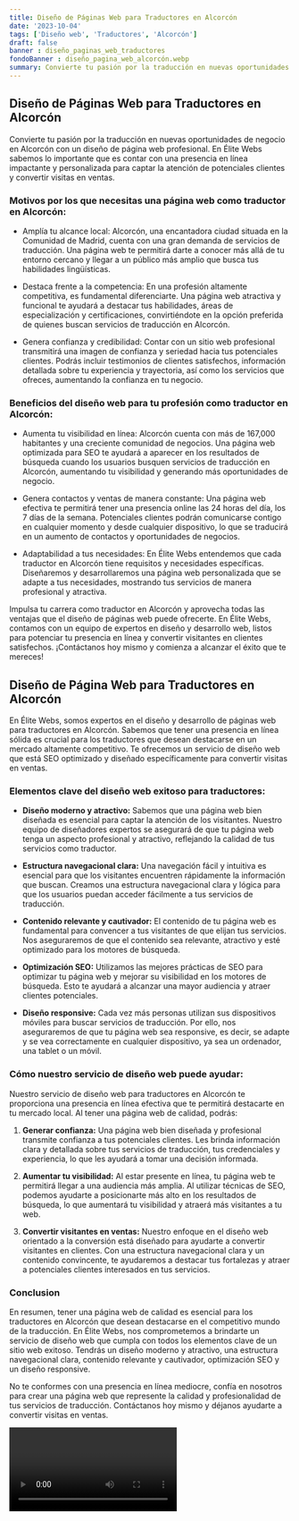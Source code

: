 ```yaml
---
title: Diseño de Páginas Web para Traductores en Alcorcón
date: '2023-10-04'
tags: ['Diseño web', 'Traductores', 'Alcorcón']
draft: false
banner : diseño_paginas_web_traductores
fondoBanner : diseño_pagina_web_alcorcón.webp
summary: Convierte tu pasión por la traducción en nuevas oportunidades de negocio en Alcorcón con un diseño de página web profesional. En Élite Webs sabemos lo importante que es contar con una presencia en línea impactante y personalizada para captar la atención de potenciales clientes y convertir visitas en ventas.
---
```


## Diseño de Páginas Web para Traductores en Alcorcón

Convierte tu pasión por la traducción en nuevas oportunidades de negocio en Alcorcón con un diseño de página web profesional. En Élite Webs sabemos lo importante que es contar con una presencia en línea impactante y personalizada para captar la atención de potenciales clientes y convertir visitas en ventas.

### Motivos por los que necesitas una página web como traductor en Alcorcón:

- Amplía tu alcance local: Alcorcón, una encantadora ciudad situada en la Comunidad de Madrid, cuenta con una gran demanda de servicios de traducción. Una página web te permitirá darte a conocer más allá de tu entorno cercano y llegar a un público más amplio que busca tus habilidades lingüísticas.

- Destaca frente a la competencia: En una profesión altamente competitiva, es fundamental diferenciarte. Una página web atractiva y funcional te ayudará a destacar tus habilidades, áreas de especialización y certificaciones, convirtiéndote en la opción preferida de quienes buscan servicios de traducción en Alcorcón.

- Genera confianza y credibilidad: Contar con un sitio web profesional transmitirá una imagen de confianza y seriedad hacia tus potenciales clientes. Podrás incluir testimonios de clientes satisfechos, información detallada sobre tu experiencia y trayectoria, así como los servicios que ofreces, aumentando la confianza en tu negocio.

### Beneficios del diseño web para tu profesión como traductor en Alcorcón:

- Aumenta tu visibilidad en línea: Alcorcón cuenta con más de 167,000 habitantes y una creciente comunidad de negocios. Una página web optimizada para SEO te ayudará a aparecer en los resultados de búsqueda cuando los usuarios busquen servicios de traducción en Alcorcón, aumentando tu visibilidad y generando más oportunidades de negocio.

- Genera contactos y ventas de manera constante: Una página web efectiva te permitirá tener una presencia online las 24 horas del día, los 7 días de la semana. Potenciales clientes podrán comunicarse contigo en cualquier momento y desde cualquier dispositivo, lo que se traducirá en un aumento de contactos y oportunidades de negocios.

- Adaptabilidad a tus necesidades: En Élite Webs entendemos que cada traductor en Alcorcón tiene requisitos y necesidades específicas. Diseñaremos y desarrollaremos una página web personalizada que se adapte a tus necesidades, mostrando tus servicios de manera profesional y atractiva.

Impulsa tu carrera como traductor en Alcorcón y aprovecha todas las ventajas que el diseño de páginas web puede ofrecerte. En Élite Webs, contamos con un equipo de expertos en diseño y desarrollo web, listos para potenciar tu presencia en línea y convertir visitantes en clientes satisfechos. ¡Contáctanos hoy mismo y comienza a alcanzar el éxito que te mereces!

<GifSeo />

<Cta />

## Diseño de Página Web para Traductores en Alcorcón

En Élite Webs, somos expertos en el diseño y desarrollo de páginas web para traductores en Alcorcón. Sabemos que tener una presencia en línea sólida es crucial para los traductores que desean destacarse en un mercado altamente competitivo. Te ofrecemos un servicio de diseño web que está SEO optimizado y diseñado específicamente para convertir visitas en ventas.

### Elementos clave del diseño web exitoso para traductores:

- **Diseño moderno y atractivo:** Sabemos que una página web bien diseñada es esencial para captar la atención de los visitantes. Nuestro equipo de diseñadores expertos se asegurará de que tu página web tenga un aspecto profesional y atractivo, reflejando la calidad de tus servicios como traductor.

- **Estructura navegacional clara:** Una navegación fácil y intuitiva es esencial para que los visitantes encuentren rápidamente la información que buscan. Creamos una estructura navegacional clara y lógica para que los usuarios puedan acceder fácilmente a tus servicios de traducción.

- **Contenido relevante y cautivador:** El contenido de tu página web es fundamental para convencer a tus visitantes de que elijan tus servicios. Nos aseguraremos de que el contenido sea relevante, atractivo y esté optimizado para los motores de búsqueda.

- **Optimización SEO:** Utilizamos las mejores prácticas de SEO para optimizar tu página web y mejorar su visibilidad en los motores de búsqueda. Esto te ayudará a alcanzar una mayor audiencia y atraer clientes potenciales.

- **Diseño responsive:** Cada vez más personas utilizan sus dispositivos móviles para buscar servicios de traducción. Por ello, nos aseguraremos de que tu página web sea responsive, es decir, se adapte y se vea correctamente en cualquier dispositivo, ya sea un ordenador, una tablet o un móvil.

### Cómo nuestro servicio de diseño web puede ayudar:

Nuestro servicio de diseño web para traductores en Alcorcón te proporciona una presencia en línea efectiva que te permitirá destacarte en tu mercado local. Al tener una página web de calidad, podrás:

1. **Generar confianza:** Una página web bien diseñada y profesional transmite confianza a tus potenciales clientes. Les brinda información clara y detallada sobre tus servicios de traducción, tus credenciales y experiencia, lo que les ayudará a tomar una decisión informada.

2. **Aumentar tu visibilidad:** Al estar presente en línea, tu página web te permitirá llegar a una audiencia más amplia. Al utilizar técnicas de SEO, podemos ayudarte a posicionarte más alto en los resultados de búsqueda, lo que aumentará tu visibilidad y atraerá más visitantes a tu web.

3. **Convertir visitantes en ventas:** Nuestro enfoque en el diseño web orientado a la conversión está diseñado para ayudarte a convertir visitantes en clientes. Con una estructura navegacional clara y un contenido convincente, te ayudaremos a destacar tus fortalezas y atraer a potenciales clientes interesados en tus servicios.

### Conclusion

En resumen, tener una página web de calidad es esencial para los traductores en Alcorcón que desean destacarse en el competitivo mundo de la traducción. En Élite Webs, nos comprometemos a brindarte un servicio de diseño web que cumpla con todos los elementos clave de un sitio web exitoso. Tendrás un diseño moderno y atractivo, una estructura navegacional clara, contenido relevante y cautivador, optimización SEO y un diseño responsive.

No te conformes con una presencia en línea mediocre, confía en nosotros para crear una página web que represente la calidad y profesionalidad de tus servicios de traducción. Contáctanos hoy mismo y déjanos ayudarte a convertir visitas en ventas.

<Video />

<CtaBot job='Traductores' city='Alcorcón'/>

<Gmaps query='Alcorcón+españa+maps' />